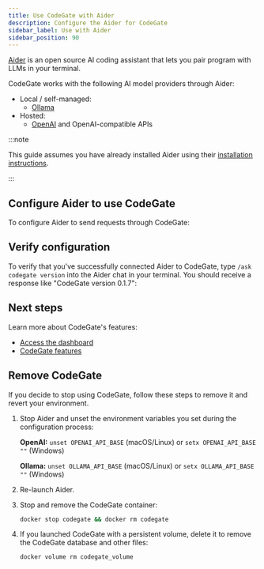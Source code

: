 ```yaml
---
title: Use CodeGate with Aider
description: Configure the Aider for CodeGate
sidebar_label: Use with Aider
sidebar_position: 90
---
```



[Aider](https://aider.chat/) is an open source AI coding assistant that lets you
pair program with LLMs in your terminal.

CodeGate works with the following AI model providers through Aider:

- Local / self-managed:
  - [Ollama](https://ollama.com/)
- Hosted:
  - [OpenAI](https://openai.com/api/) and OpenAI-compatible APIs

:::note

This guide assumes you have already installed Aider using their
[installation instructions](https://aider.chat/docs/install.html).

:::

## Configure Aider to use CodeGate

To configure Aider to send requests through CodeGate:

<AiderProviders />

## Verify configuration

To verify that you've successfully connected Aider to CodeGate, type
`/ask codegate version` into the Aider chat in your terminal. You should receive
a response like "CodeGate version 0.1.7":

## Next steps

Learn more about CodeGate's features:

- [Access the dashboard](./dashboard.md)
- [CodeGate features](../features/index.mdx)

## Remove CodeGate

If you decide to stop using CodeGate, follow these steps to remove it and revert
your environment.

1. Stop Aider and unset the environment variables you set during the
   configuration process:

   **OpenAI:** `unset OPENAI_API_BASE` (macOS/Linux) or
   `setx OPENAI_API_BASE ""` (Windows)

   **Ollama:** `unset OLLAMA_API_BASE` (macOS/Linux) or
   `setx OLLAMA_API_BASE ""` (Windows)

1. Re-launch Aider.

1. Stop and remove the CodeGate container:

   ```bash
   docker stop codegate && docker rm codegate
   ```

1. If you launched CodeGate with a persistent volume, delete it to remove the
   CodeGate database and other files:

   ```bash
   docker volume rm codegate_volume
   ```
